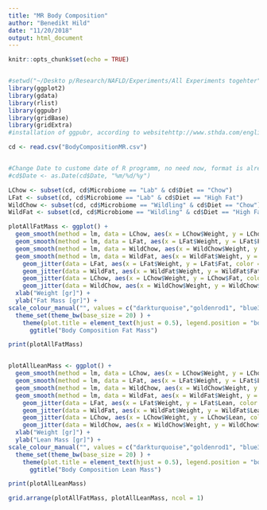 ```yaml
---
title: "MR Body Composition"
author: "Benedikt Hild"
date: "11/20/2018"
output: html_document
---
```


```r
knitr::opts_chunk$set(echo = TRUE)


#setwd("~/Deskto p/Research/NAFLD/Experiments/All Experiments togehter")
library(ggplot2)
library(gdata)
library(rlist)
library(ggpubr)
library(gridBase)
library(gridExtra)
#installation of ggpubr, according to websitehttp://www.sthda.com/english/articles/24-ggpubr-publication-ready-plots/81-ggplot2-easy-way-to-mix-multiple-graphs-on-the-same-page/

cd <- read.csv("BodyCompositionMR.csv")


#Change Date to custome date of R programm, no need now, format is already fine
#cd$Date <- as.Date(cd$Date, "%m/%d/%y")

LChow <- subset(cd, cd$Microbiome == "Lab" & cd$Diet == "Chow")
LFat <- subset(cd, cd$Microbiome == "Lab" & cd$Diet == "High Fat")
WildChow <- subset(cd, cd$Microbiome == "Wildling" & cd$Diet == "Chow")
WildFat <- subset(cd, cd$Microbiome == "Wildling" & cd$Diet == "High Fat")

plotAllFatMass <- ggplot() +
  geom_smooth(method = lm, data = LChow, aes(x = LChow$Weight, y = LChow$Fat, color = "Lab Chow")) +
  geom_smooth(method = lm, data = LFat, aes(x = LFat$Weight, y = LFat$Fat, color = "Lab Fat")) +
  geom_smooth(method = lm, data = WildChow, aes(x = WildChow$Weight, y = WildChow$Fat, color = "Wild Chow")) +
  geom_smooth(method = lm, data = WildFat, aes(x = WildFat$Weight, y = WildFat$Fat, color = "Wild Fat")) +
    geom_jitter(data = LFat, aes(x = LFat$Weight, y = LFat$Fat, color = "Lab Fat"), size = 2) +
    geom_jitter(data = WildFat, aes(x = WildFat$Weight, y = WildFat$Fat, color = "Wild Fat"), size = 2) +
    geom_jitter(data = LChow, aes(x = LChow$Weight, y = LChow$Fat, color = "Lab Chow"), size = 2) +
    geom_jitter(data = WildChow, aes(x = WildChow$Weight, y = WildChow$Fat, color = "Wild Chow"), size =2 ) +
  xlab("Weight [gr]") +
  ylab("Fat Mass [gr]") +
scale_colour_manual("", values = c("darkturquoise","goldenrod1", "blue3", "darkolivegreen4")) +
  theme_set(theme_bw(base_size = 20) ) +
    theme(plot.title = element_text(hjust = 0.5), legend.position = "bottom") +
      ggtitle("Body Composition Fat Mass")

print(plotAllFatMass)


plotAllLeanMass <- ggplot() +
  geom_smooth(method = lm, data = LChow, aes(x = LChow$Weight, y = LChow$Lean, color = "Lab Chow")) +
  geom_smooth(method = lm, data = LFat, aes(x = LFat$Weight, y = LFat$Lean, color = "Lab Fat")) +
  geom_smooth(method = lm, data = WildChow, aes(x = WildChow$Weight, y = WildChow$Lean, color = "Wild Chow")) +
  geom_smooth(method = lm, data = WildFat, aes(x = WildFat$Weight, y = WildFat$Lean, color = "Wild Fat")) +
    geom_jitter(data = LFat, aes(x = LFat$Weight, y = LFat$Lean, color = "Lab Fat"), size = 2) +
    geom_jitter(data = WildFat, aes(x = WildFat$Weight, y = WildFat$Lean, color = "Wild Fat"), size = 2) +
    geom_jitter(data = LChow, aes(x = LChow$Weight, y = LChow$Lean, color = "Lab Chow"), size = 2) +
    geom_jitter(data = WildChow, aes(x = WildChow$Weight, y = WildChow$Lean, color = "Wild Chow"), size =2 ) +
  xlab("Weight [gr]") +
  ylab("Lean Mass [gr]") +
scale_colour_manual("", values = c("darkturquoise","goldenrod1", "blue3", "darkolivegreen4"), breaks = c("Lab Chow", "Lab Fat", "Wild Chow", "Wild Fat")) +
  theme_set(theme_bw(base_size = 20) ) +
    theme(plot.title = element_text(hjust = 0.5), legend.position = "bottom") +
      ggtitle("Body Composition Lean Mass")

print(plotAllLeanMass)

grid.arrange(plotAllFatMass, plotAllLeanMass, ncol = 1)





```
